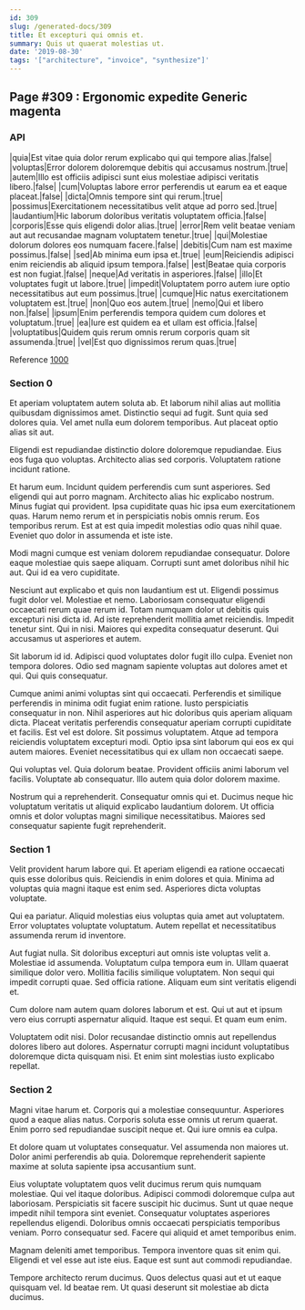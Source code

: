 ```yaml
---
id: 309
slug: /generated-docs/309
title: Et excepturi qui omnis et.
summary: Quis ut quaerat molestias ut.
date: '2019-08-30'
tags: '["architecture", "invoice", "synthesize"]'
---
```


## Page #309 : Ergonomic expedite Generic magenta
### API

|quia|Est vitae quia dolor rerum explicabo qui qui tempore alias.|false|
|voluptas|Error dolorem doloremque debitis qui accusamus nostrum.|true|
|autem|Illo est officiis adipisci sunt eius molestiae adipisci veritatis libero.|false|
|cum|Voluptas labore error perferendis ut earum ea et eaque placeat.|false|
|dicta|Omnis tempore sint qui rerum.|true|
|possimus|Exercitationem necessitatibus velit atque ad porro sed.|true|
|laudantium|Hic laborum doloribus veritatis voluptatem officia.|false|
|corporis|Esse quis eligendi dolor alias.|true|
|error|Rem velit beatae veniam aut aut recusandae magnam voluptatem tenetur.|true|
|qui|Molestiae dolorum dolores eos numquam facere.|false|
|debitis|Cum nam est maxime possimus.|false|
|sed|Ab minima eum ipsa et.|true|
|eum|Reiciendis adipisci enim reiciendis ab aliquid ipsum tempora.|false|
|est|Beatae quia corporis est non fugiat.|false|
|neque|Ad veritatis in asperiores.|false|
|illo|Et voluptates fugit ut labore.|true|
|impedit|Voluptatem porro autem iure optio necessitatibus aut eum possimus.|true|
|cumque|Hic natus exercitationem voluptatem est.|true|
|non|Quo eos autem.|true|
|nemo|Qui et libero non.|false|
|ipsum|Enim perferendis tempora quidem cum dolores et voluptatum.|true|
|ea|Iure est quidem ea et ullam est officia.|false|
|voluptatibus|Quidem quis rerum omnis rerum corporis quam sit assumenda.|true|
|vel|Est quo dignissimos rerum quas.|true|

Reference [1000](/generated-docs/1000)


<Partial />


### Section 0
Et aperiam voluptatem autem soluta ab. Et laborum nihil alias aut mollitia quibusdam dignissimos amet. Distinctio sequi ad fugit. Sunt quia sed dolores quia. Vel amet nulla eum dolorem temporibus. Aut placeat optio alias sit aut.
 Eligendi est repudiandae distinctio dolore doloremque repudiandae. Eius eos fuga quo voluptas. Architecto alias sed corporis. Voluptatem ratione incidunt ratione.
 Et harum eum. Incidunt quidem perferendis cum sunt asperiores. Sed eligendi qui aut porro magnam. Architecto alias hic explicabo nostrum. Minus fugiat qui provident. Ipsa cupiditate quas hic ipsa eum exercitationem quas.
Harum nemo rerum et in perspiciatis nobis omnis rerum. Eos temporibus rerum. Est at est quia impedit molestias odio quas nihil quae. Eveniet quo dolor in assumenda et iste iste.
 Modi magni cumque est veniam dolorem repudiandae consequatur. Dolore eaque molestiae quis saepe aliquam. Corrupti sunt amet doloribus nihil hic aut. Qui id ea vero cupiditate.
 Nesciunt aut explicabo et quis non laudantium est ut. Eligendi possimus fugit dolor vel. Molestiae et nemo. Laboriosam consequatur eligendi occaecati rerum quae rerum id.
Totam numquam dolor ut debitis quis excepturi nisi dicta id. Ad iste reprehenderit mollitia amet reiciendis. Impedit tenetur sint. Qui in nisi. Maiores qui expedita consequatur deserunt. Qui accusamus ut asperiores et autem.
 Sit laborum id id. Adipisci quod voluptates dolor fugit illo culpa. Eveniet non tempora dolores. Odio sed magnam sapiente voluptas aut dolores amet et qui. Qui quis consequatur.
 Cumque animi animi voluptas sint qui occaecati. Perferendis et similique perferendis in minima odit fugiat enim ratione. Iusto perspiciatis consequatur in non. Nihil asperiores aut hic doloribus quis aperiam aliquam dicta. Placeat veritatis perferendis consequatur aperiam corrupti cupiditate et facilis.
Est vel est dolore. Sit possimus voluptatem. Atque ad tempora reiciendis voluptatem excepturi modi. Optio ipsa sint laborum qui eos ex qui autem maiores. Eveniet necessitatibus qui ex ullam non occaecati saepe.
 Qui voluptas vel. Quia dolorum beatae. Provident officiis animi laborum vel facilis. Voluptate ab consequatur. Illo autem quia dolor dolorem maxime.
 Nostrum qui a reprehenderit. Consequatur omnis qui et. Ducimus neque hic voluptatum veritatis ut aliquid explicabo laudantium dolorem. Ut officia omnis et dolor voluptas magni similique necessitatibus. Maiores sed consequatur sapiente fugit reprehenderit.
### Section 1
Velit provident harum labore qui. Et aperiam eligendi ea ratione occaecati quis esse doloribus quis. Reiciendis in enim dolores et quia. Minima ad voluptas quia magni itaque est enim sed. Asperiores dicta voluptas voluptate.
 Qui ea pariatur. Aliquid molestias eius voluptas quia amet aut voluptatem. Error voluptates voluptate voluptatum. Autem repellat et necessitatibus assumenda rerum id inventore.
 Aut fugiat nulla. Sit doloribus excepturi aut omnis iste voluptas velit a. Molestiae id assumenda.
Voluptatum culpa tempora eum in. Ullam quaerat similique dolor vero. Mollitia facilis similique voluptatem. Non sequi qui impedit corrupti quae. Sed officia ratione. Aliquam eum sint veritatis eligendi et.
 Cum dolore nam autem quam dolores laborum et est. Qui ut aut et ipsum vero eius corrupti aspernatur aliquid. Itaque est sequi. Et quam eum enim.
 Voluptatem odit nisi. Dolor recusandae distinctio omnis aut repellendus dolores libero aut dolores. Aspernatur corrupti magni incidunt voluptatibus doloremque dicta quisquam nisi. Et enim sint molestias iusto explicabo repellat.
### Section 2
Magni vitae harum et. Corporis qui a molestiae consequuntur. Asperiores quod a eaque alias natus. Corporis soluta esse omnis ut rerum quaerat. Enim porro sed repudiandae suscipit neque et. Qui iure omnis ea culpa.
 Et dolore quam ut voluptates consequatur. Vel assumenda non maiores ut. Dolor animi perferendis ab quia. Doloremque reprehenderit sapiente maxime at soluta sapiente ipsa accusantium sunt.
 Eius voluptate voluptatem quos velit ducimus rerum quis numquam molestiae. Qui vel itaque doloribus. Adipisci commodi doloremque culpa aut laboriosam. Perspiciatis sit facere suscipit hic ducimus. Sunt ut quae neque impedit nihil tempora sint eveniet.
Consequatur voluptates asperiores repellendus eligendi. Doloribus omnis occaecati perspiciatis temporibus veniam. Porro consequatur sed. Facere qui aliquid et amet temporibus enim.
 Magnam deleniti amet temporibus. Tempora inventore quas sit enim qui. Eligendi et vel esse aut iste eius. Eaque est sunt aut commodi repudiandae.
 Tempore architecto rerum ducimus. Quos delectus quasi aut et ut eaque quisquam vel. Id beatae rem. Ut quasi deserunt sit molestiae ab dicta ducimus.
